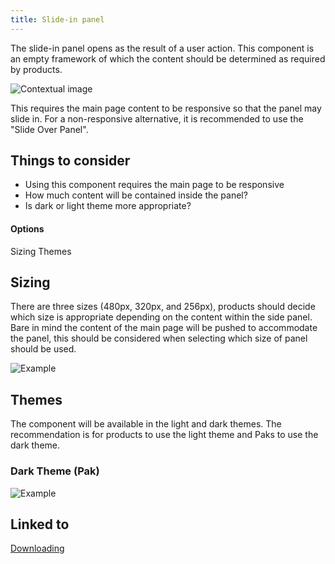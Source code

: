 ```yaml
---
title: Slide-in panel
---
```


The slide-in panel opens as the result of a user action. This component is an empty framework of
which the content should be determined as required by products.

![Contextual image](images/1.png)

<InlineNotification>

  This requires the main page content to be responsive so that the panel may slide in. For a non-responsive alternative, it is
  recommended to use the "Slide Over Panel".

</InlineNotification>

## Things to consider
- Using this component requires the main page to be responsive
- How much content will be contained inside the panel?
- Is dark or light theme more appropriate?

#### Options

<AnchorLinks>
  <AnchorLink>Sizing</AnchorLink>
  <AnchorLink>Themes</AnchorLink>
</AnchorLinks>

## Sizing

There are three sizes (480px, 320px, and 256px), products should decide which size is appropriate depending on the content within the
side panel.
Bare in mind the content of the main page will be pushed to accommodate the panel, this should be considered when selecting
which size of panel should be used.

<Row>
  <Column colLg={8}>

![Example](images/2.png)

  </Column>
</Row>

## Themes

The component will be available in the light and dark themes.
The recommendation is for products to use the light theme and Paks to use the
dark theme.

### Dark Theme (Pak)

<Row>
  <Column colLg={8}>

![Example](images/3.png)

  </Column>
</Row>

## Linked to

[Downloading](../../common-patterns/downloading)
